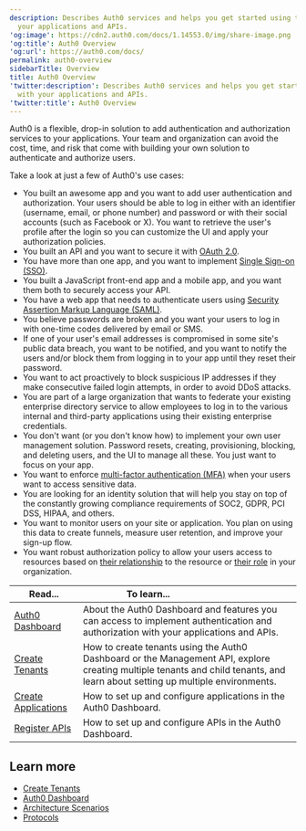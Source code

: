```yaml
---
description: Describes Auth0 services and helps you get started using them with
  your applications and APIs.
'og:image': https://cdn2.auth0.com/docs/1.14553.0/img/share-image.png
'og:title': Auth0 Overview
'og:url': https://auth0.com/docs/
permalink: auth0-overview
sidebarTitle: Overview
title: Auth0 Overview
'twitter:description': Describes Auth0 services and helps you get started using them
  with your applications and APIs.
'twitter:title': Auth0 Overview
---
```

Auth0 is a flexible, drop-in solution to add authentication and authorization services to your applications. Your team and organization can avoid the cost, time, and risk that come with building your own solution to authenticate and authorize users.

Take a look at just a few of Auth0's use cases:

* You built an awesome app and you want to add user authentication and authorization. Your users should be able to log in either with an identifier (username, email, or phone number) and password or with their social accounts (such as Facebook or X). You want to retrieve the user's profile after the login so you can customize the UI and apply your authorization policies.
* You built an API and you want to secure it with [OAuth 2.0](/docs/authenticate/protocols/oauth).
* You have more than one app, and you want to implement [Single Sign-on (SSO)](/docs/authenticate/single-sign-on).
* You built a JavaScript front-end app and a mobile app, and you want them both to securely access your API.
* You have a web app that needs to authenticate users using [Security Assertion Markup Language (SAML)](/docs/authenticate/protocols/saml/saml-configuration).
* You believe passwords are broken and you want your users to log in with one-time codes delivered by email or SMS.
* If one of your user's email addresses is compromised in some site's public data breach, you want to be notified, and you want to notify the users and/or block them from logging in to your app until they reset their password.
* You want to act proactively to block suspicious IP addresses if they make consecutive failed login attempts, in order to avoid DDoS attacks.
* You are part of a large organization that wants to federate your existing enterprise directory service to allow employees to log in to the various internal and third-party applications using their existing enterprise credentials.
* You don't want (or you don't know how) to implement your own user management solution. Password resets, creating, provisioning, blocking, and deleting users, and the UI to manage all these. You just want to focus on your app.
* You want to enforce [multi-factor authentication (MFA)](/docs/secure/multi-factor-authentication) when your users want to access sensitive data.
* You are looking for an identity solution that will help you stay on top of the constantly growing compliance requirements of SOC2, GDPR, PCI DSS, HIPAA, and others.
* You want to monitor users on your site or application. You plan on using this data to create funnels, measure user retention, and improve your sign-up flow.
* You want robust authorization policy to allow your users access to resources based on [their relationship](https://docs.fga.dev/authorization-concepts) to the resource or [their role](/docs/manage-users/access-control/rbac) in your organization.

<table class="table"><thead>
<tr>
<th><strong>Read...</strong></th>
<th><strong>To learn...</strong>                                </th>
</tr>
</thead>
<tbody>
<tr>
<td><a href="/docs/get-started/auth0-overview/dashboard">Auth0 Dashboard</a></td>
<td>About the Auth0 Dashboard and features you can access to implement authentication and authorization with your applications and APIs.</td>
</tr>
<tr>
<td><a href="/docs/get-started/auth0-overview/create-tenants">Create Tenants</a></td>
<td>How to create tenants using the Auth0 Dashboard or the Management API, explore creating multiple tenants and child tenants, and learn about setting up multiple environments.</td>
</tr>
<tr>
<td><a href="/docs/get-started/auth0-overview/create-applications">Create Applications</a></td>
<td>How to set up and configure applications in the Auth0 Dashboard.</td>
</tr>
<tr>
<td><a href="/docs/get-started/auth0-overview/set-up-apis">Register APIs</a></td>
<td>How to set up and configure APIs in the Auth0 Dashboard.</td>
</tr>
</tbody>
</table>

## Learn more

* [Create Tenants](/docs/get-started/auth0-overview/create-tenants)
* [Auth0 Dashboard](/docs/get-started/auth0-overview/dashboard)
* [Architecture Scenarios](/docs/get-started/architecture-scenarios)
* [Protocols](/docs/authenticate/protocols)